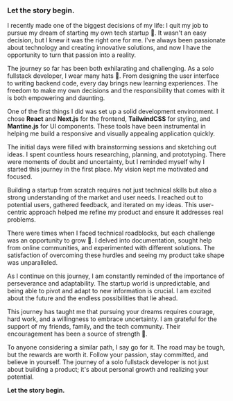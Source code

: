 ### Let the story begin.

I recently made one of the biggest decisions of my life: I quit my job to pursue my dream of starting my own tech startup 🚀. It wasn't an easy decision, but I knew it was the right one for me. I've always been passionate about technology and creating innovative solutions, and now I have the opportunity to turn that passion into a reality.

The journey so far has been both exhilarating and challenging. As a solo fullstack developer, I wear many hats 🎩. From designing the user interface to writing backend code, every day brings new learning experiences. The freedom to make my own decisions and the responsibility that comes with it is both empowering and daunting.

One of the first things I did was set up a solid development environment. I chose **React** and **Next.js** for the frontend, **TailwindCSS** for styling, and **Mantine.js** for UI components. These tools have been instrumental in helping me build a responsive and visually appealing application quickly.

The initial days were filled with brainstorming sessions and sketching out ideas. I spent countless hours researching, planning, and prototyping. There were moments of doubt and uncertainty, but I reminded myself why I started this journey in the first place. My vision kept me motivated and focused.

Building a startup from scratch requires not just technical skills but also a strong understanding of the market and user needs. I reached out to potential users, gathered feedback, and iterated on my ideas. This user-centric approach helped me refine my product and ensure it addresses real problems.

There were times when I faced technical roadblocks, but each challenge was an opportunity to grow 🌱. I delved into documentation, sought help from online communities, and experimented with different solutions. The satisfaction of overcoming these hurdles and seeing my product take shape was unparalleled.

As I continue on this journey, I am constantly reminded of the importance of perseverance and adaptability. The startup world is unpredictable, and being able to pivot and adapt to new information is crucial. I am excited about the future and the endless possibilities that lie ahead.

This journey has taught me that pursuing your dreams requires courage, hard work, and a willingness to embrace uncertainty. I am grateful for the support of my friends, family, and the tech community. Their encouragement has been a source of strength 💪.

To anyone considering a similar path, I say go for it. The road may be tough, but the rewards are worth it. Follow your passion, stay committed, and believe in yourself. The journey of a solo fullstack developer is not just about building a product; it's about personal growth and realizing your potential.

**Let the story begin.**



